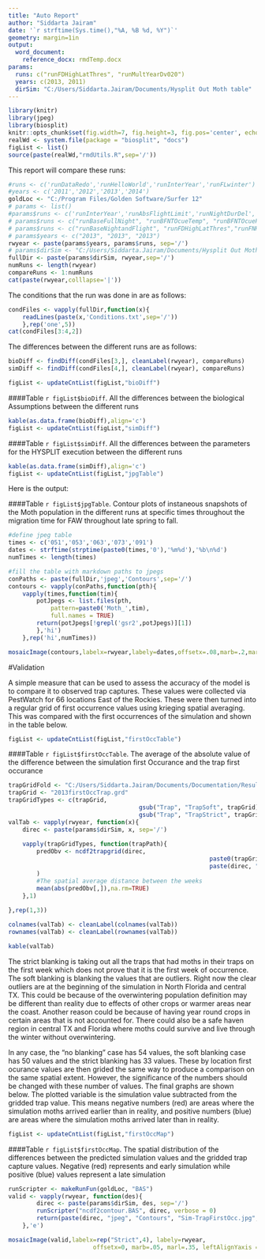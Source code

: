 ```yaml
---
title: "Auto Report"
author: "Siddarta Jairam"
date: '`r strftime(Sys.time(),"%A, %B %d, %Y")`'
geometry: margin=1in
output: 
  word_document:
    reference_docx: rmdTemp.docx
params:
  runs: c("runFDHighLatThres", "runMultYearDv020")
  years: c(2013, 2011)
  dirSim: "C:/Users/Siddarta.Jairam/Documents/Hysplit Out Moth table"
---
```


```r
library(knitr)
library(jpeg)
library(biosplit)
knitr::opts_chunk$set(fig.width=7, fig.height=3, fig.pos='center', echo=FALSE, comment='>', dpi=800)
realWd <- system.file(package = "biosplit", "docs")
figList <- list()
source(paste(realWd,"rmdUtils.R",sep='/'))

```

This report will compare these runs:

```r
#runs <- c('runDataRedo','runHelloWorld','runInterYear','runFLwinter')
#years <- c('2011','2012','2013','2014')
goldLoc <- "C:/Program Files/Golden Software/Surfer 12"
# params <- list()
#params$runs <- c('runInterYear','runAbsFlightLimit','runNightDurDel','runFlightAndNight')
# params$runs <- c("runBaseFullNight", "runBFNTOcueTemp", "runBFNTOcuePrec")
# params$runs <- c("runBaseNightandFlight", "runFDHighLatThres","runFNHighLatThres")
# params$years <- c("2013", "2013", "2013")
rwyear <- paste(params$years, params$runs, sep='/')
# params$dirSim <- "C:/Users/Siddarta.Jairam/Documents/Hysplit Out Moth table"
fullDir <- paste(params$dirSim, rwyear,sep='/')
numRuns <- length(rwyear)
compareRuns <- 1:numRuns
cat(paste(rwyear,colllapse='|'))
```

The conditions that the run was done in are as follows:

```r
condFiles <- vapply(fullDir,function(x){
	readLines(paste(x,'Conditions.txt',sep='/'))
	},rep('one',5))
cat(condFiles[3:4,2])
```

The differences between the different runs are as follows:

```r
bioDiff <- findDiff(condFiles[3,], cleanLabel(rwyear), compareRuns)
simDiff <- findDiff(condFiles[4,], cleanLabel(rwyear), compareRuns)

figList <- updateCntList(figList,"bioDiff")
```

####Table `r figList$bioDiff`. All the differences between the biological Assumptions between the different runs
```r
kable(as.data.frame(bioDiff),align='c')
figList <- updateCntList(figList,"simDiff")
```

####Table `r figList$simDiff`. All the differences between the parameters for the HYSPLIT execution between the different runs
```r
kable(as.data.frame(simDiff),align='c')
figList <- updateCntList(figList,"jpgTable")
```

Here is the output:

####Table `r figList$jpgTable`. Contour plots of instaneous snapshots of the Moth population in the different runs at specific times throughout the migration time for FAW throughout late spring to fall.
```r
#define jpeg table
times <- c('051','053','063','073','091')
dates <- strftime(strptime(paste0(times,'0'),'%m%d'),'%b\n%d')
numTimes <- length(times)

#fill the table with markdown paths to jpegs
conPaths <- paste(fullDir,'jpeg','Contours',sep='/')
contours <- vapply(conPaths,function(pth){
	vapply(times,function(tim){
		potJpegs <- list.files(pth,
			pattern=paste0('Moth_',tim),
			full.names = TRUE)
		return(potJpegs[!grepl('gsr2',potJpegs)][1])
		},'hi')
	},rep('hi',numTimes))

mosaicImage(contours,labelx=rwyear,labely=dates,offsetx=.08,marb=.2,marl=.11)
```

#Validation

A simple measure that can be used to assess the accuracy of the model is to compare it to observed trap captures. These values were collected via PestWatch for 66 locations East of the Rockies. These were then turned into a regular grid of first occurrence values using krieging spatial averaging. This was compared with the first occurrences of the simulation and shown in the table below. 

```r
figList <- updateCntList(figList,"firstOccTable")
```

####Table `r figList$firstOccTable`. The average of the absolute value of the difference between the simulation first Occurance and the trap first occurance

```r
trapGridFold <- "C:/Users/Siddarta.Jairam/Documents/Documentation/Result Files/"
trapGrid <- "2013firstOccTrap.grd"
trapGridTypes <- c(trapGrid, 
									 gsub("Trap", "TrapSoft", trapGrid),
									 gsub("Trap", "TrapStrict", trapGrid))
valTab <- vapply(rwyear, function(x){
	direc <- paste(params$dirSim, x, sep='/')
	
	vapply(trapGridTypes, function(trapPath){
		predObv <- ncdf2trapgrid(direc,
														 paste0(trapGridFold,trapPath),
														 paste(direc, "Sim-TrapFirstOcc.nc",sep='/')
		)
		#The spatial average distance between the weeks
		mean(abs(predObv[,]),na.rm=TRUE)
	},1)
	
},rep(1,3))

colnames(valTab) <- cleanLabel(colnames(valTab))
rownames(valTab) <- cleanLabel(rownames(valTab))

kable(valTab)
```

The strict blanking is taking out all the traps that had moths in their traps on the first week which does not prove that it is the first week of occurrence. The soft blanking is blanking the values that are outliers. Right now the clear outliers are at the beginning of the simulation in North Florida and central TX. This could be because of the overwintering population definition may be different than reality due to effects of other crops or warmer areas near the coast. Another reason could be because of having year round crops in certain areas that is not accounted for. There could also be a safe haven region in central TX and Florida where moths could survive and live through the winter without overwintering.

In any case, the "no blanking" case has 54 values, the soft blanking case has 50 values and the strict blanking has 33 values. These by location first ocurance values are then grided the same way to produce a comparison on the same spatial extent. However, the significance of the numbers should be changed with these number of values. The final graphs are shown below. The plotted variable is the simulation value subtracted from the gridded trap value. This means negative numbers (red) are areas where the simulation moths arrived earlier than in reality, and positive numbers (blue) are areas where the simulation moths arrived later than in reality.

```r
figList <- updateCntList(figList,"firstOccMap")
```

####Table `r figList$firstOccMap`. The spatial distribution of the differences between the predicted simulation values and the gridded trap capture values. Negative (red) represents and early simulation while positive (blue) values represent a late simulation

```r
runScripter <- makeRunFun(goldLoc, "BAS")
valid <- vapply(rwyear, function(des){
		direc <- paste(params$dirSim, des, sep='/')
		runScripter("ncdf2contour.BAS", direc, verbose = 0)
		return(paste(direc, "jpeg", "Contours", "Sim-TrapFirstOcc.jpg", sep='/'))
	},'e')

mosaicImage(valid,labelx=rep("Strict",4), labely=rwyear,
						offsetx=0, marb=.05, marl=.35, leftAlignYaxis = TRUE)
```
